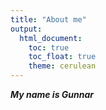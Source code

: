 ```yaml
---
title: "About me"
output:
  html_document:
    toc: true
    toc_float: true
    theme: cerulean
---
```



***My name is Gunnar***